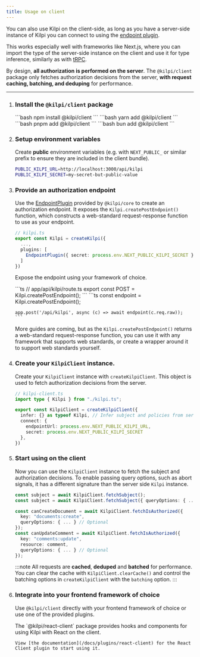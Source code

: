 ```yaml
---
title: Usage on client
---
```


You can also use Kilpi on the client-side, as long as you have a server-side instance of Kilpi you can connect to using the [endpoint plugin](https://kilpi.dev/docs/docs/plugins/endpoint).

This works especially well with frameworks like Next.js, where you can import the type of the server-side instance on the client and use it for type inference, similarly as with [tRPC](https://trpc.io/).

By design, **all authorization is performed on the server**. The `@kilpi/client` package only fetches authorization decisions from the server, **with request caching, batching, and deduping** for performance.

---

<Steps>

1.  ### Install the `@kilpi/client` package

    <Tabs syncKey="package-manager">
      <Tab label="npm">
        ```bash
        npm install @kilpi/client
        ```
      </Tab>

      <Tab label="yarn">
        ```bash
        yarn add @kilpi/client
        ```
      </Tab>

      <Tab label="pnpm">
        ```bash
        pnpm add @kilpi/client
        ```
      </Tab>

      
      <Tab label="bun">
        ```bash
        bun add @kilpi/client
        ```
      </Tab>
    </Tabs>


2.  ### Setup environment variables

    Create **public** environment variables (e.g. with `NEXT_PUBLIC_` or similar prefix to ensure they are included in the client bundle).

    ```bash
    PUBLIC_KILPI_URL=http://localhost:3000/api/kilpi
    PUBLIC_KILPI_SECRET=my-secret-but-public-value
    ```

3.  ### Provide an authorization endpoint

    Use the [EndpointPlugin](/docs/plugins/endpoint) provided by `@kilpi/core` to create an authorization endpoint. It exposes the `Kilpi.createPostEndpoint()` function, which constructs a web-standard request-response function to use as your endpoint.

    ```ts
    // kilpi.ts
    export const Kilpi = createKilpi({
      ...,
      plugins: [
        EndpointPlugin({ secret: process.env.NEXT_PUBLIC_KILPI_SECRET })
      ]
    })
    ```

    Expose the endpoint using your framework of choice.

    <Tabs syncKey="backend">
      <Tab label="Next.js (App router)">
        ```ts
        // app/api/kilpi/route.ts
        export const POST = Kilpi.createPostEndpoint();
        ```
      </Tab>
      <Tab label="Hono">
        ```ts
        const endpoint = Kilpi.createPostEndpoint();

        app.post('/api/kilpi', async (c) => await endpoint(c.req.raw));
        ```
      </Tab>
    </Tabs>

    More guides are coming, but as the `Kilpi.createPostEndpoint()` returns a web-standard request-response function, you can use it with any framework that supports web standards, or create a wrapper around it to support web standards yourself.

4.  ### Create your `KilpiClient` instance.

    Create your `KilpiClient` instance with `createKilpiClient`. This object is used to fetch authorization decisions from the server.

    ```ts
    // kilpi-client.ts
    import type { Kilpi } from "./kilpi.ts";

    export const KilpiClient = createKilpiClient({
      infer: {} as typeof Kilpi, // Infer subject and policies from server instance
      connect: {
        endpointUrl: process.env.NEXT_PUBLIC_KILPI_URL,
        secret: process.env.NEXT_PUBLIC_KILPI_SECRET
      },
    })
    ```

5.  ### Start using on the client

    Now you can use the `KilpiClient` instance to fetch the subject and authorization decisions. To enable passing query options, such as abort signals, it has a different signature than the server side `Kilpi` instance.
    
    ```ts
    const subject = await KilpiClient.fetchSubject();
    const subject = await KilpiClient.fetchSubject({ queryOptions: { ... }}); 

    const canCreateDocument = await KilpiClient.fetchIsAuthorized({
      key: "documents:create",
      queryOptions: { ... } // Optional
    });
    const canUpdateComment = await KilpiClient.fetchIsAuthorized({
      key: "comments:update",
      resource: comment,
      queryOptions: { ... } // Optional
    });
    ```

    :::note
    All requests are **cached**, **deduped** and **batched** for performance. You can clear the cache with `KilpiClient.clearCache()` and control the batching options in `createKilpiClient` with the `batching` option.
    :::
  
6.  ### Integrate into your frontend framework of choice

    Use `@kilpi/client` directly with your frontend framework of choice or use one of the provided plugins.

    <Tabs syncKey="frontend">
      <Tab label="React">
        The `@kilpi/react-client` package provides hooks and components for using Kilpi with React on the client.

        View [the documentation](/docs/plugins/react-client) for the React Client plugin to start using it.
      </Tab>
    </Tabs>

</Steps>
